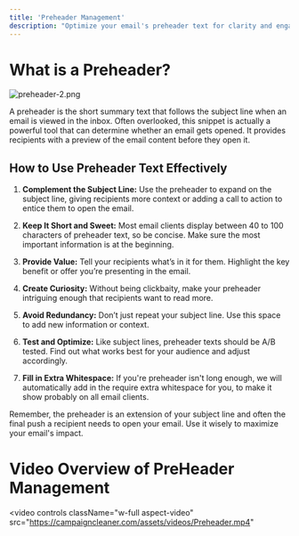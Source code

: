 ```yaml
---
title: 'Preheader Management'
description: "Optimize your email's preheader text for clarity and engagement, ensuring your message makes an impact from the first glance."
---
```


# What is a Preheader?

![preheader-2.png](/images/preheader-2.png)

A preheader is the short summary text that follows the subject line when an email is viewed in the inbox. Often overlooked, this snippet is actually a powerful tool that can determine whether an email gets opened. It provides recipients with a preview of the email content before they open it. 

## How to Use Preheader Text Effectively

1. **Complement the Subject Line:** Use the preheader to expand on the subject line, giving recipients more context or adding a call to action to entice them to open the email.

2. **Keep It Short and Sweet:** Most email clients display between 40 to 100 characters of preheader text, so be concise. Make sure the most important information is at the beginning.

3. **Provide Value:** Tell your recipients what’s in it for them. Highlight the key benefit or offer you’re presenting in the email.

4. **Create Curiosity:** Without being clickbaity, make your preheader intriguing enough that recipients want to read more.

5. **Avoid Redundancy:** Don’t just repeat your subject line. Use this space to add new information or context.

6. **Test and Optimize:** Like subject lines, preheader texts should be A/B tested. Find out what works best for your audience and adjust accordingly.

7. **Fill in Extra Whitespace:** If you're preheader isn't long enough, we will automatically add in the require extra whitespace for you, to make it show probably on all email clients.

Remember, the preheader is an extension of your subject line and often the final push a recipient needs to open your email. Use it wisely to maximize your email's impact.

# Video Overview of PreHeader Management

<video
  controls
  className="w-full aspect-video"
  src="https://campaigncleaner.com/assets/videos/Preheader.mp4"
></video>